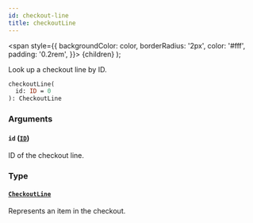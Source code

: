 ```yaml
---
id: checkout-line
title: checkoutLine
---
```


<span
style={{
      backgroundColor: color,
      borderRadius: '2px',
      color: '#fff',
      padding: '0.2rem',
    }}>
{children}
</span>
);

Look up a checkout line by ID.

```graphql
checkoutLine(
  id: ID = 0
): CheckoutLine

```

### Arguments

#### `id` ([`ID`](/api-reference/scalars/id.mdx))

ID of the checkout line.

### Type

#### [`CheckoutLine`](/api-reference/objects/checkout-line.mdx)

Represents an item in the checkout.
